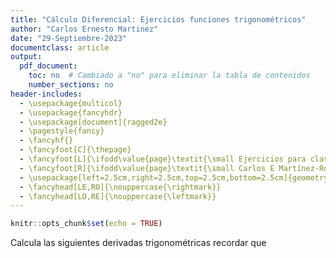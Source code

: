 ```yaml
---
title: "Cálculo Diferencial: Ejercicios funciones trigonométricos"
author: "Carlos Ernesto Martinez"
date: "29-Septiembre-2023"
documentclass: article
output:
  pdf_document:
    toc: no  # Cambiado a "no" para eliminar la tabla de contenidos
    number_sections: no
header-includes:
  - \usepackage{multicol}
  - \usepackage{fancyhdr}
  - \usepackage[document]{ragged2e}
  - \pagestyle{fancy}
  - \fancyhf{}
  - \fancyfoot[C]{\thepage}
  - \fancyfoot[L]{\ifodd\value{page}\textit{\small Ejercicios para clase (Derivadas)}\else\textit{\small Carlos E Martínez-Rodríguez}\fi}
  - \fancyfoot[R]{\ifodd\value{page}\textit{\small Carlos E Martínez-Rodríguez}\else\textit{\small Ejercicios para clase (Derivadas)}\fi}
  - \usepackage[left=2.5cm,right=2.5cm,top=2.5cm,bottom=2.5cm]{geometry}
  - \fancyhead[LE,RO]{\nouppercase{\rightmark}}
  - \fancyhead[LO,RE]{\nouppercase{\leftmark}}
---
```


```r
knitr::opts_chunk$set(echo = TRUE)

```



\section{Derivadas elementales}

\begin{enumerate}

\item Calcula las siguientes derivadas
\begin{multicols}{2}
\begin{enumerate}

\item $f(x) = 8x^7$

\item $f(x) = 5x^6$

\item $f(x) =7x^4-2x^3+8x+5$

\item $f(x) =\frac{2x^3-4}{x^2 +1}$


\item $f(x) =\frac{3}{x^5}$

\item $f(x) =\frac{1}{x^3}$

\item $f(x) =7x^5-5$

\item $f(x) =\frac{1}{8}x^8-x^4$


\item $f(x) =\frac{1}{4}x^4-\frac{1}{2}x^2$

\item $f(x) =\frac{4}{3}\pi x^3$


\item $f(x) =x^2+3x+\frac{1}{x^2}$

\item $f(x) =\frac{x^3}{3}+\frac{3}{x^3}$


\item $f(x) =\frac{3}{x^2}+\frac{5}{x^4}$

\item $f(x) =\frac{5}{6x^5}$

\item $f(x) = \sqrt{3}(x^3-x^2)$

\item $f(x) = (2x^2+5)(4x-1)$ 

\item $f(x) = (4x^2+3)^2$ 

\item $f(x) = (2x^4-1)(5x^3+6x)$ 

\item $f(x) = (x^3-2x+1)(2x^2+3x)$ 
\end{enumerate}
\end{multicols}

\item Calcula las siguientes derivadas

\begin{multicols}{2}
\begin{enumerate}
\item $D_x\left[\frac{2x}{x+3}\right]$

\item $D_x\left[\frac{x}{x-1}\right]$

\item $D_x\left[\frac{x^2+2x+1}{x^2-2x+1}\right]$

\item $D_x\left[\frac{x^2-a^2}{x^2+a^2}\right]$

\item $D_x\left[\frac{4-3x-x^2}{x-2}\right]$

\item $D_x\left[\frac{x^3-8}{x^3+8}\right]$

\item $D_x\left[\frac{2x+1}{x+5}(3x-1)\right]$

\item $D_x\left[\frac{x^3+1}{x^2+3}(x^2-2x^{-1}+1)\right]$

\item $D_x\left[\frac{1}{6x^3}\right]$

\item $D_x\left[x^5-\frac{1}{15x^5}\right]$

\item $D_x\left[(2x^2+x+1)^3\right]$

\item $D_x\left[(2x^2+3)(x-5)(3x+2)\right]$

\item $D_x\left[(3x+2)^2(x^2-1)\right]$

\item $D_x\left[(3x^3+x^{-3})(x+3)(x^2-5)\right]$

\end{enumerate}
\end{multicols}

\item Calcule las primeras tres derivadas del ejercicio 1 (sólo pares) 

\item Calcule las primeras tres derivadas del ejercicio 2 (sólo impares) 
\end{enumerate}

\newpage

\section{Derivadas de Funciones Trigonométricas}

Calcula las siguientes derivadas trigonométricas recordar que
\begin{multicols}{2}
\begin{enumerate}
\item $D_x(\tan x)= \sec^2x$

\item $D_x(\cot x)=-\csc^2x$

\item $D_x(\sec x)=\sec x\tan x$
\item $D_x(\csc x)=-\csc x\cot x$
\end{enumerate}
\end{multicols}

\begin{enumerate}
\item Calcula las siguientes derivadas

\begin{multicols}{2}
\begin{enumerate}

\item $f\left(x\right)=x^2\sin x$


\item $f\left(x\right)=\frac{\sin x}{1-2\cos x}$, encontrar $f^{1}\left(x\right)$

\item $\frac{d^3}{dx^3}\left(2\sin x+3\cos x-x^3\right)$

\item $f\left(x\right)=\tan x \sec x$


\item $f\left(x\right)=3\sin x$


\item $f\left(x\right)=4\sec -3\csc x$


\item $f\left(x\right)=5x\sin x+2\cos x$


\item $f\left(x\right)=\frac{2}{3}\sin x\cos x$


\item $f\left(x\right)=x^2\sin x+2x\cos x$


\item $f\left(x\right)=x^2\cos x+2x\sin x-4\cos x$


\item $f\left(x\right)=x^3-x^2\cos x+3x\sin x+2\cos x$


\item $f\left(x\right)=3\sec x \tan x$

\end{enumerate}
\end{multicols}


\item Realice las operaciones indicadas

\begin{multicols}{2}
\begin{enumerate}

\item $D_x[\frac{2\cos x}{x+1}]$

\item $D_x[\frac{\sin x}{1-\cos x}]$

\item $D_x[\frac{\tan x}{\cos x-4}]$

\item $D_x[\frac{x+4}{\cos x}]$

\item $D_x[\frac{\sin x-1}{\cos x+1}]$

\item $D_x[(x-\sin x)(x+\cos x)]$

\item $D_x[(x^2+\cos x)(2x-\sin x)]$

\item $D_x[\frac{\tan x +1}{\tan x-2}]$
\end{enumerate}
\end{multicols}


\end{enumerate}
